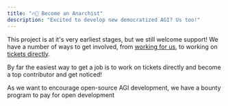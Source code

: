 ```yaml
---
title: "🔥🌊 Become an Anarchist"
description: "Excited to develop new democratized AGI? Us too!"
---
```


This project is at it's very earliest stages, but we still welcome support!
We have a number of ways to get involved, from [working for us](jobs), to working on [tickets directly](community_development).

By far the easiest way to get a job is to work on tickets directly and become a top contributor and get noticed!

As we want to encourage open-source AGI development, we have a bounty program to pay for open development
